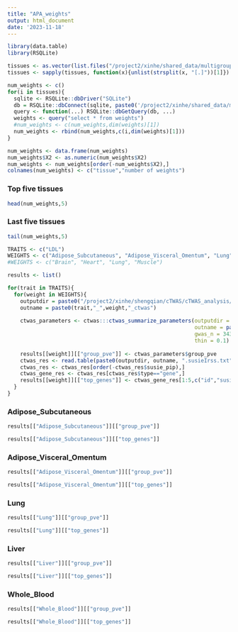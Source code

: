 ```yaml
---
title: "APA_weights"
output: html_document
date: '2023-11-18'
---
```


```r
library(data.table)
library(RSQLite)

tissues <- as.vector(list.files("/project2/xinhe/shared_data/multigroup_ctwas/weights/aQTL/"))
tissues <- sapply(tissues, function(x){unlist(strsplit(x, "[.]"))[1]})

num_weights <- c()
for(i in tissues){
  sqlite <- RSQLite::dbDriver("SQLite")
  db = RSQLite::dbConnect(sqlite, paste0('/project2/xinhe/shared_data/multigroup_ctwas/weights/predictdb_apa/',i,'.db'))
  query <- function(...) RSQLite::dbGetQuery(db, ...)
  weights <- query("select * from weights")
  #num_weights <- c(num_weights,dim(weights)[1])
  num_weights <- rbind(num_weights,c(i,dim(weights)[1]))
}

num_weights <- data.frame(num_weights)
num_weights$X2 <- as.numeric(num_weights$X2)
num_weights <- num_weights[order(-num_weights$X2),]
colnames(num_weights) <- c("tissue","number of weights")
```

### Top five tissues
```r
head(num_weights,5)
```

### Last five tissues
```r
tail(num_weights,5)
```


```r
TRAITS <- c("LDL")
WEIGHTS <- c("Adipose_Subcutaneous", "Adipose_Visceral_Omentum", "Lung", "Liver", "Whole_Blood")
#WEIGHTS <- c("Brain", "Heart", "Lung", "Muscle")

results <- list()

for(trait in TRAITS){
  for(weight in WEIGHTS){
    outputdir = paste0("/project2/xinhe/shengqian/cTWAS/cTWAS_analysis/data/LDL_A/",weight,"/")
    outname = paste0(trait,"_",weight,"_ctwas")
    
    ctwas_parameters <- ctwas:::ctwas_summarize_parameters(outputdir = paste0("/project2/xinhe/shengqian/cTWAS/cTWAS_analysis/data/LDL_A/",weight,"/"), 
                                                           outname = paste0(trait,"_",weight,"_ctwas"), 
                                                           gwas_n = 343621, 
                                                           thin = 0.1)
    
    results[[weight]][["group_pve"]] <- ctwas_parameters$group_pve
    ctwas_res <- read.table(paste0(outputdir, outname, ".susieIrss.txt"), header=T)
    ctwas_res <- ctwas_res[order(-ctwas_res$susie_pip),]
    ctwas_gene_res <- ctwas_res[ctwas_res$type=="gene",]
    results[[weight]][["top_genes"]] <- ctwas_gene_res[1:5,c("id","susie_pip")]
  }
}
```

### Adipose_Subcutaneous
```r
results[["Adipose_Subcutaneous"]][["group_pve"]]
```

```r
results[["Adipose_Subcutaneous"]][["top_genes"]]
```

### Adipose_Visceral_Omentum
```r
results[["Adipose_Visceral_Omentum"]][["group_pve"]]
```

```r
results[["Adipose_Visceral_Omentum"]][["top_genes"]]
```

### Lung
```r
results[["Lung"]][["group_pve"]]
```

```r
results[["Lung"]][["top_genes"]]
```

### Liver
```r
results[["Liver"]][["group_pve"]]
```

```r
results[["Liver"]][["top_genes"]]
```

### Whole_Blood
```r
results[["Whole_Blood"]][["group_pve"]]
```

```r
results[["Whole_Blood"]][["top_genes"]]
```